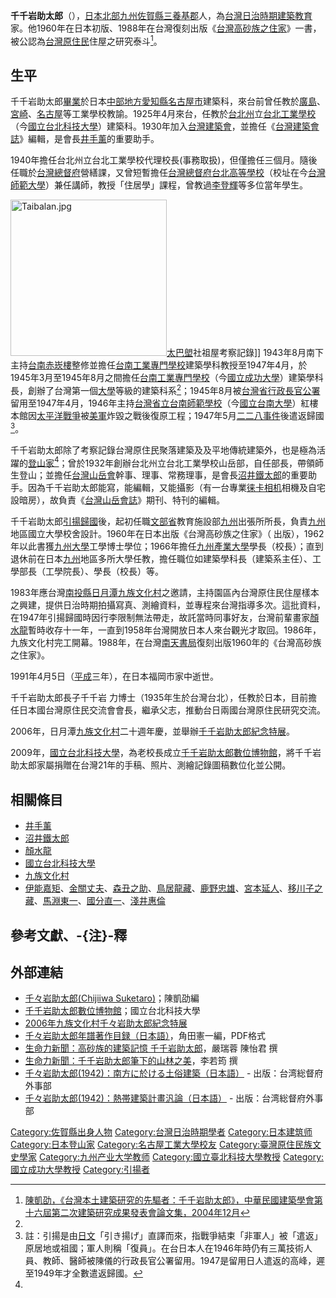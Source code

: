 {{Infobox Scientist
|name         = 千千岩助太郎<br><small>{{lang|ja|千千岩 助太郎（ちぢいわ すけたろう）}}</small>
|image        = File:Chijiiwa_suketaro.jpg
|image_size   = 200px
|caption      = 千千岩助太郎，約攝於1970年
|nationality  = {{JPN}}
|birth_date   = {{birth date|1897|9|25}}
|birth_place  = {{JPN}}[[佐贺县|佐贺县]][[三養基郡|三養基郡]]
|death_date   = {{death date and age|1991|4|5|1897|9|25}}
|death_place  = {{JPN}}[[福冈县|福冈县]][[福岡市|福岡市]]家中
|known_for    = 台灣原住民住屋之研究
|field        = [[建築|建築]]
|workplaces   = 日本[[九州產業大學|九州產業大學]]學長(1966-)<br>日本[[熊本大學|熊本大學]]工學部(1961-)<br>[[國立成功大學|台南工業專門學校]](1943.8-1947.4)<br>[[臺灣總督府臺北高等學校|臺灣總督府臺北高等學校]](1942.8-)<br>[[國立臺北科技大學|台北州立台北工業學校]](1925-1940)
|alma_mater   = 日本[[九州大学|九州大学]]工學博士(1962)<br>日本[[名古屋高等工業學校|名古屋高等工業學校]]
|academic_advisors= 
|doctoral_advisor  =
|doctoral_students =  
|influences        =  
|parent            =  
|spouse            = 千千岩 好子（-2006）
|children          = 千千岩 力(長子/1935年生於台灣台北)<br>千千岩 玄(-1972、死於登山)
|prizes            = 
|signature         = 
}}
{{Japanese|japanese=千々岩 助太郎|kana=ちぢいわ すけたろう|romaji=Chijiiwa Suketarō}}

'''千千岩助太郎'''（{{bd|1897年|9月25日||1991年|4月5日||catIdx=Chijiiwa Suketarou}}），[[日本|日本]][[北部九州|北部九州]][[佐賀縣|佐賀縣]][[三養基郡|三養基郡]]人，為[[台灣日治時期|台灣日治時期]][[建築|建築]][[教育|教育]]家。他1960年在日本初版、1988年在台灣復刻出版《[[台灣高砂族之住家|台灣高砂族之住家]]》一書，被公認為[[台灣原住民|台灣原住民]]住屋之研究泰斗<ref name="陳凱劭">[http://kaishao.idv.tw/Internet_PICS/20041223/chijiiwa.pdf 陳凱劭，《台灣本土建築研究的先驅者：千千岩助太郎》，[[中華民國建築學會|中華民國建築學會]]第十六屆第二次建築研究成果發表會論文集，2004年12月]</ref>。

==生平==
千千岩助太郎[[畢業|畢業]]於日本[[中部地方|中部地方]][[愛知縣|愛知縣]][[名古屋市|名古屋市]]{{link-ja|名古屋高等工業學校|名古屋高等工業学校}}建築科，來台前曾任教於[[廣島|廣島]]、[[宮崎|宮崎]]、[[名古屋|名古屋]]等工業學校教諭。1925年4月來台，任教於[[台北州|台北州]]立[[台北工業學校|台北工業學校]]（今[[國立台北科技大學|國立台北科技大學]]）建築科。1930年加入[[台灣建築會|台灣建築會]]，並擔任《[[台灣建築會誌|台灣建築會誌]]》編輯，是會長[[井手薰|井手薰]]的重要助手。

1940年擔任台北州立台北工業學校代理校長(事務取扱)，但僅擔任三個月。隨後任職於[[台灣總督府|台灣總督府]]營繕課，又曾短暫擔任[[台灣總督府台北高等學校|台灣總督府台北高等學校]]（校址在今[[台灣師範大學|台灣師範大學]]）兼任講師，教授「住居學」課程，曾教過[[李登輝|李登輝]]等多位當年學生。

[[File:Taibalan.jpg|250px]][[太巴塱|太巴塱]]社祖屋考察記錄]]
1943年8月南下主持[[台南|台南]][[赤崁樓|赤崁樓]]整修並擔任[[台南工業專門學校|台南工業專門學校]]建築學科教授至1947年4月，於1945年3月至1945年8月之間擔任[[台南工業專門學校|台南工業專門學校]]（今[[國立成功大學|國立成功大學]]）建築學科長，創辦了台灣第一個[[大學|大學]]等級的建築科系<ref name="陳凱劭"/>；1945年8月被[[台灣省行政長官公署|台灣省行政長官公署]]留用至1947年4月，1946年主持[[台灣省立台南師範學校|台灣省立台南師範學校]]（今[[國立台南大學|國立台南大學]]）紅樓本館因[[太平洋戰爭|太平洋戰爭]]被[[美軍|美軍]]炸毀之戰後復原工程；1947年5月[[二二八事件|二二八事件]]後遣返歸國<ref>註：引揚是由[[日文|日文]]「引き揚げ」直譯而來，指戰爭結束「非軍人」被「遣返」原居地或祖國；軍人則稱「復員」。在台日本人在1946年時仍有三萬技術人員、教師、醫師被陳儀的行政長官公署留用。1947是留用日人遣返的高峰，遲至1949年才全數遣返歸國。</ref>。

千千岩助太郎除了考察記錄台灣原住民聚落建築及及平地傳統建築外，也是極為活躍的[[登山家|登山家]]<ref name="陳凱劭"/>；曾於1932年創辦台北州立台北工業學校山岳部，自任部長，帶領師生登山；並擔任[[台灣山岳會|台灣山岳會]]幹事、理事、常務理事，是會長[[沼井鐵太郎|沼井鐵太郎]]的重要助手。因為千千岩助太郎能寫，能編輯，又能攝影（有一台專業[[徕卡相机|徕卡相机]]相機及自宅設暗房），故負責《[[台灣山岳會誌|台灣山岳會誌]]》期刊、特刊的編輯。

千千岩助太郎[[引揚歸國|引揚歸國]]後，起初任職[[文部省|文部省]]教育施設部[[九州_(日本)|九州]]出張所所長，負責[[九州_(日本)|九州]]地區國立大學校舍設計。1960年在日本出版《台灣高砂族之住家》（ {{link-ja|丸善雄松堂|丸善雄松堂}}出版），1962年以此書獲[[九州大學|九州大學]]工學博士學位；1966年擔任[[九州產業大學|九州產業大學]]學長（校長）；直到退休前在日本[[九州_(日本)|九州]]地區多所大學任教，擔任職位如建築學科長（建築系主任）、工學部長（工學院長）、學長（校長）等。

1983年應台灣[[南投縣|南投縣]][[日月潭|日月潭]][[九族文化村|九族文化村]]之邀請，主持園區內台灣原住民住屋樣本之興建，提供日治時期拍攝寫真、測繪資料，並專程來台灣指導多次。這批資料，在1947年引揚歸國時因行李限制無法帶走，故託當時同事好友，台灣前輩畫家[[顏水龍|顏水龍]]暫時收存十一年，一直到1958年台灣開放日本人來台觀光才取回。1986年，九族文化村完工開幕。1988年，在台灣[[南天書局|南天書局]]復刻出版1960年的《台灣高砂族之住家》。

1991年4月5日（[[平成|平成]]三年），在日本福岡市家中逝世。

千千岩助太郎長子千千岩 力博士（1935年生於台灣台北），任教於日本{{link-ja|高岡法科大學|高岡法科大学}}，目前擔任日本國台灣原住民交流會會長，繼承父志，推動台日兩國台灣原住民研究交流。

2006年，日月潭[[九族文化村|九族文化村]]二十週年慶，並舉辦[http://nine.kaishao.idv.tw 千千岩助太郎紀念特展]{{Wayback|url=http://nine.kaishao.idv.tw/ |date=20200512224414 }}。

2009年，[[國立台北科技大學|國立台北科技大學]]，為老校長成立[https://web.archive.org/web/20100402041228/http://www.ntut.edu.tw/~wwwau/huangch1/ 千千岩助太郎數位博物館]，將千千岩助太郎家屬捐贈在台灣21年的手稿、照片、測繪記錄圖稿數位化並公開。

== 相關條目 ==
* [[井手薰|井手薰]]
* [[沼井鐵太郎|沼井鐵太郎]]
* [[顏水龍|顏水龍]]
* [[國立台北科技大學|國立台北科技大學]]
* [[九族文化村|九族文化村]]
* [[伊能嘉矩|伊能嘉矩]]、[[金關丈夫|金關丈夫]]、[[森丑之助|森丑之助]]、[[鳥居龍藏|鳥居龍藏]]、[[鹿野忠雄|鹿野忠雄]]、[[宮本延人|宮本延人]]、[[移川子之藏|移川子之藏]]、[[馬淵東一|馬淵東一]]、[[國分直一|國分直一]]、[[淺井惠倫|淺井惠倫]]

== 參考文獻、-{注}-釋 ==
{{reflist}}

== 外部連結 ==
* [https://chijiiwa.kaishao.idv.tw 千々岩助太郎(Chijiiwa Suketaro)]{{Wayback|url=https://chijiiwa.kaishao.idv.tw/ |date=20200512231846 }}；陳凱劭編
* [https://web.archive.org/web/20100402041228/http://www.ntut.edu.tw/~wwwau/huangch1/ 千千岩助太郎數位博物館]；國立台北科技大學
* [http://nine.kaishao.idv.tw 2006年九族文化村千々岩助太郎紀念特展]{{Wayback|url=http://nine.kaishao.idv.tw/ |date=20200512224414 }}
* [http://chijiiwa.kaishao.idv.tw/Chijiiwa_lists.pdf 千々岩助太郎年譜著作目録（日本語）]{{Wayback|url=http://chijiiwa.kaishao.idv.tw/Chijiiwa_lists.pdf |date=20071025081313 }}，角田憲一編，PDF格式
* [https://web.archive.org/web/20091213012231/http://www.newstory.info/2009/11/%E9%AB%98%E7%A0%82%E6%97%8F%E7%9A%84%E5%BB%BA%E7%AF%89%E8%A8%98%E6%86%B6-%E5%8D%83%E5%8D%83%E5%B2%A9%E5%8A%A9%E5%A4%AA%E9%83%8E.html 生命力新聞：高砂族的建築記憶 千千岩助太郎]，嚴瑞蓉 陳怡君 撰
* [http://www.newstory.info/2010/01/%E5%8D%83%E5%8D%83%E5%B2%A9%E5%8A%A9%E5%A4%AA%E9%83%8E%E7%AD%86%E4%B8%8B%E7%9A%84%E5%B1%B1%E6%9E%97%E4%B9%8B%E7%BE%8E.html 生命力新聞：千千岩助太郎筆下的山林之美]{{dead link|date=2017年11月 |bot=InternetArchiveBot |fix-attempted=yes }}，李若筠 撰
* [http://kindai.ndl.go.jp/info:ndljp/pid/1453947 千々岩助太郎(1942)：南方に於ける土俗建築（日本語）]{{Wayback|url=http://kindai.ndl.go.jp/info:ndljp/pid/1453947 |date=20160304102936 }} - 出版：台湾総督府外事部
* [http://kindai.ndl.go.jp/info:ndljp/pid/1141147 千々岩助太郎(1942)：熱帯建築計畫汎論（日本語）]{{Wayback|url=http://kindai.ndl.go.jp/info:ndljp/pid/1141147 |date=20160304115657 }} - 出版：台湾総督府外事部

{{DEFAULTSORT:Chijiiwa Suketarou}}
[[Category:佐賀縣出身人物|Category:佐賀縣出身人物]]
[[Category:台灣日治時期學者|Category:台灣日治時期學者]]
[[Category:日本建筑师|Category:日本建筑师]]
[[Category:日本登山家|Category:日本登山家]]
[[Category:名古屋工業大學校友|Category:名古屋工業大學校友]]
[[Category:臺灣原住民族文史學家|Category:臺灣原住民族文史學家]]
[[Category:九州产业大学教师|Category:九州产业大学教师]]
[[Category:國立臺北科技大學教授|Category:國立臺北科技大學教授]]
[[Category:國立成功大學教授|Category:國立成功大學教授]]
[[Category:引揚者|Category:引揚者]]